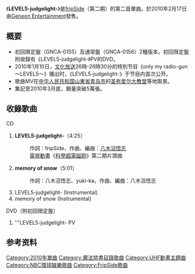 {{Infobox Single 
| Name           = LEVEL5-judgelight-
| Cover          = GNCA-0155.png
| Cover Size     = 
| Caption        = 
| Artist         = [[fripSide|fripSide]]
| Album          = [[infinite_synthesis|infinite synthesis]]
| A-side         = LEVEL5-judgelight-
| B-side         = memory of snow
| Released       = 2010年2月17日
| Format         = [[单曲|单曲]]
| Recorded       = 
| Genre          = [[J-pop|J-pop]]、[[动画歌曲|动画歌曲]]
| Length         = 
| Label          = [[RONDO_ROBE|RONDO ROBE]]
| Writer         = fripSide（作詞#1）<br />八木沼悟志
| Producer       = 八木沼悟志
| Certification  = 
| Chart position = * 日間最高順位第2位（[[Oricon|Oricon]]）
* 週間最高順位第4位（[[Oricon|Oricon]]）
* 月間最高順位第13位（Oricon）
* 2010年度上半期47位（Oricon）
* 2010年度年間111位（Oricon）
| Last single = [[only_my_railgun|only my railgun]]<br />（2009年）
| This single = '''LEVEL5-judgelight-'''<br />（2010年）
| Next single = [[future_gazer|future gazer]]<br />（2010年）
| Misc =
}}

《'''LEVEL5-judgelight-'''》是[[fripSide|fripSide]]（第二期）的第二首單曲。於2010年2月17日由[[日本Geneon环球娱乐|Geneon Entertainment]]發售。

== 概要 ==
* 初回限定盤（GNCA-0155）及通常盤（GNCA-0156）2種版本。初回限定盤附收錄有《LEVEL5-judgelight-》PV的DVD。
* 2010年1月10日，[[文化放送|文化放送]]26時-26時30分的特別节目《only my radio-gun 〜LEVEL5〜》播出时，《LEVEL5-judgelight-》于节目内首次公开。
* 歌曲MV在[[中华人民共和国|中华人民共和国]][[山東省|山東省]][[青岛市|青岛市]]的[[圣弥爱尔大教堂|圣弥爱尔大教堂]]等地取景。
* 集記至2010年3月底，銷量突破5萬張。

== 收錄歌曲 ==
;CD
# '''LEVEL5-judgelight-'''（4:25）
#: 作詞：fripSide，作曲、編曲：[[八木沼悟志|八木沼悟志]]
#: [[電視動畫|電視動畫]]《[[科學超電磁砲|科學超電磁砲]]》第二期片頭曲
# '''memory of snow'''（5:01）
#: 作詞：八木沼悟志、yuki-ka，作曲、編曲：八木沼悟志
# LEVEL5-judgelight- (Instrumental)
# memory of snow (Instrumental)

;DVD（附初回限定盤）
# '''LEVEL5-judgelight- PV

==参考资料==
{{reflist}}

{{fripSide}}
{{魔法禁書目錄}}
{{single-stub}}
[[Category:2010年單曲|Category:2010年單曲]]
[[Category:魔法禁書目錄歌曲|Category:魔法禁書目錄歌曲]]
[[Category:UHF動畫主題曲|Category:UHF動畫主題曲]]
[[Category:NBC環球娛樂歌曲|Category:NBC環球娛樂歌曲]]
[[Category:FripSide歌曲|Category:FripSide歌曲]]